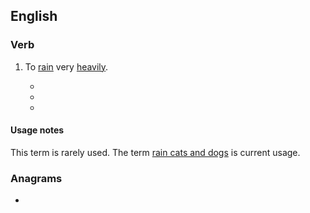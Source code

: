 ==English==

===Verb===
{{head|en|verb|head=[[rain]] [[dogs]] and [[cats]]}}

# {{lb|en|idiomatic|dated|rare}} To [[rain]] very [[heavily]].
#* {{quote-book|year=1651|author=Henry Vaughan|title=Olor Iscanus|passage=The Pedlars of our age have business yet, / And gladly would against the Fayr-day fit / Themselves with such a Roofe, that can secure / Their Wares from '''Dogs and Cats rain'd''' in showre.}}
#* {{quote-book|year=1672|author=Maurice Atkins|title=Minor Burlesques and Travesties|passage=Where e're I went on Land or water / Hee'd make a shift to follow after. / Neither had he flincht a foot, had fates / Made it '''rain''' down '''dogs and cats'''}}
#* {{quote-book|year=1678|author=John Phillips|title=Maronides|passage=When it '''rains Dogs and Cats''' in Hell, / The shelter'd Centaurs roar and yell.}}

====Usage notes====
This term is rarely used. The term [[rain cats and dogs]] is current usage.

===Anagrams===
* {{anagrams|en|rain cats and dogs}}